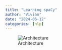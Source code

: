 ```yaml
---
title: "Learning spaCy"
author: "Vivian"
date: "2024-06-12"
categories: [nlp]
---
```


![Architecture](architecture.svg)